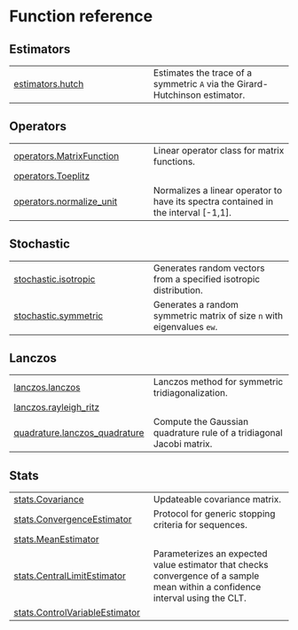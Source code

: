 # Function reference {.doc .doc-index}

## Estimators

| | |
| --- | --- |
| [estimators.hutch](estimators.hutch.qmd#estimators.hutch) | Estimates the trace of a symmetric `A` via the Girard-Hutchinson estimator. |

## Operators

| | |
| --- | --- |
| [operators.MatrixFunction](operators.MatrixFunction.qmd#operators.MatrixFunction) | Linear operator class for matrix functions. |
| [operators.Toeplitz](operators.Toeplitz.qmd#operators.Toeplitz) |  |
| [operators.normalize_unit](operators.normalize_unit.qmd#operators.normalize_unit) | Normalizes a linear operator to have its spectra contained in the interval [-1,1]. |

## Stochastic

| | |
| --- | --- |
| [stochastic.isotropic](stochastic.isotropic.qmd#stochastic.isotropic) | Generates random vectors from a specified isotropic distribution. |
| [stochastic.symmetric](stochastic.symmetric.qmd#stochastic.symmetric) | Generates a random symmetric matrix of size `n` with eigenvalues `ew`. |

## Lanczos

| | |
| --- | --- |
| [lanczos.lanczos](lanczos.lanczos.qmd#lanczos.lanczos) | Lanczos method for symmetric tridiagonalization. |
| [lanczos.rayleigh_ritz](lanczos.rayleigh_ritz.qmd#lanczos.rayleigh_ritz) |  |
| [quadrature.lanczos_quadrature](quadrature.lanczos_quadrature.qmd#quadrature.lanczos_quadrature) | Compute the Gaussian quadrature rule of a tridiagonal Jacobi matrix. |

## Stats

| | |
| --- | --- |
| [stats.Covariance](stats.Covariance.qmd#stats.Covariance) | Updateable covariance matrix. |
| [stats.ConvergenceEstimator](stats.ConvergenceEstimator.qmd#stats.ConvergenceEstimator) | Protocol for generic stopping criteria for sequences. |
| [stats.MeanEstimator](stats.MeanEstimator.qmd#stats.MeanEstimator) |  |
| [stats.CentralLimitEstimator](stats.CentralLimitEstimator.qmd#stats.CentralLimitEstimator) | Parameterizes an expected value estimator that checks convergence of a sample mean within a confidence interval using the CLT. |
| [stats.ControlVariableEstimator](stats.ControlVariableEstimator.qmd#stats.ControlVariableEstimator) |  |